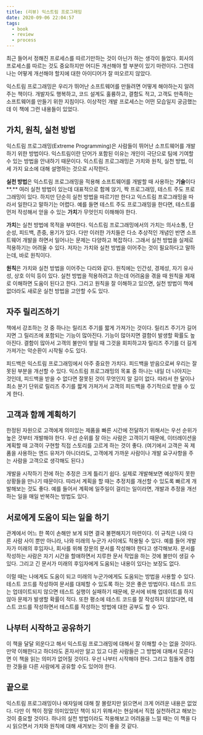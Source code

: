```yaml
---
title: (리뷰) 익스트림 프로그래밍
date: 2020-09-06 22:04:57
tags:
  - book
  - review
  - process
---
```


최근 들어서 정해진 프로세스를 따르기만하는 것이 아닌가 하는 생각이 들었다. 회사의 프로세스를 따르는 것도 중요하지만 어디든 개선해야 할 부분이 있기 마련이다. 그런데 나는 어떻게 개선해야 할지에 대한 아이디어가 잘 떠오르지 않았다.

익스트림 프로그래밍은 우리가 뛰어난 소프트웨어를 만들려면 어떻게 해야하는지 알려주는 책이다. 개발자도 행복하고, 코드 설계도 훌륭하고, 결함도 적고, 고객도 만족하는 소프트웨어를 만들기 위한 지침이다. 이상적인 개발 프로세스는 어떤 모습일지 궁금했는데 이 책에 그런 내용들이 있었다.

## 가치, 원칙, 실천 방법

익스트림 프로그래밍(Extreme Programming)은 사람들이 뛰어난 소프트웨어를 개발하기 위한 방법이다. 익스트림이란 단어가 포함된 이유는 개인이 극단으로 팀에 기여할 수 있는 방법을 안내하기 때문이다. 익스트림 프로그래밍은 가치와 원칙, 실천 방법, 이 세 가지 요소에 대해 설명하는 것으로 시작한다.

**실천 방법**은 익스트림 프로그래밍을 적용해 소프트웨어를 개발할 때 사용하는 **기술**이다**.** 여러 실천 방법이 있는데 대표적으로 함께 앉기, 짝 프로그래밍, 테스트 주도 프로그래밍이 있다. 하지만 단순히 실천 방법을 따르기만 한다고 익스트림 프로그래밍을 따라서 일한다고 말하기는 어렵다. 예를 들면 테스트 주도 프로그래밍을 한다면, 테스트를 먼저 작성해서 얻을 수 있는 **가치**가 무엇인지 이해해야 한다.

**가치**는 실천 방법에 목적을 부여한다. 익스트림 프로그래밍에서의 가치는 의사소통, 단순성, 피드백, 존중, 용기가 있다. 다만 이러한 가치들은 다소 추상적인 개념인 반면 소프트웨어 개발을 하면서 일어나는 문제는 다양하고 복잡하다. 그래서 실천 방법을 실제로 적용하기는 어려울 수 있다. 저자는 가치와 실천 방법을 이어주는 것이 필요하다고 말하는데, 바로 원칙이다.

**원칙**은 가치와 실천 방법을 이어주는 다리와 같다. 원칙에는 인간성, 경제성, 자기 유사성, 상호 이익 등이 있다. 실천 방법을 적용하려고 하는데 어려움을 겪을 때 원칙을 제재로 이해하면 도움이 된다고 한다. 그리고 원칙을 잘 이해하고 있으면, 실천 방법이 책에 없더라도 새로운 실천 방법을 고안할 수도 있다.

## 자주 릴리즈하기

책에서 강조하는 것 중 하나는 릴리즈 주기를 짧게 가져가는 것이다. 릴리즈 주기가 길어지면 그 릴리즈에 포함되는 기능이 많아진다. 기능이 많아지면 결함이 발생할 확률도 높아진다. 결함이 많아서 고객의 불만이 쌓일 때 그것을 회피하고자 릴리즈 주기를 더 길게 가져가는 악순환이 시작될 수도 있다.

피드백은 익스트림 프로그래밍에서 아주 중요한 가치다. 피드백을 받음으로써 우리는 잘못된 부분을 개선할 수 있다. 익스트림 프로그래밍의 목표 중 하나는 내일 더 나아지는 것인데, 피드백을 받을 수 없다면 잘못된 것이 무엇인지 알 길이 없다. 따라서 한 달이나 최소 분기 단위로 릴리즈 주기를 짧게 가져가서 고객의 피드백을 주기적으로 받을 수 있게 한다.

## 고객과 함께 계획하기

한정된 자원으로 고객에게 의미있는 제품을 빠른 시간에 전달하기 위해서는 우선 순위가 높은 것부터 개발해야 한다. 우선 순위를 잘 아는 사람은 고객이기 때문에, 이터레이션을 계획할 때 고객이 구현할 직접 스토리를 고르게 하는 것이 좋다. (여기에서 고객은 꼭 제품을 사용하는 엔드 유저가 아니더라도, 고객에게 가까운 사람이나 개발 요구사항을 주는 사람을 고객으로 생각해도 된다.)

개발을 시작하기 전에 하는 추정은 크게 틀리기 쉽다. 실제로 개발해보면 예상하지 못한 상황들을 만나기 때문이다. 따라서 계획을 할 때는 추정치를 개선할 수 있도록 빠르게 개발해보는 것도 좋다. 예를 들어서 계획에 일주일이 걸리는 일이라면, 개발과 추정을 개선하는 일을 매일 반복하는 방법도 있다.

## 서로에게 도움이 되는 일을 하기

관계에서 어느 한 쪽이 손해만 보게 되면 결국 불편해지기 마련이다. 이 규칙은 나와 다른 사람 사이 뿐만 아니라, 나와 미래의 누군가 사이에도 적용될 수 있다. 예를 들어 개발자가 미래의 후임자나, 회사를 위해 장문의 문서를 작성해야 한다고 생각해보자. 문서를 작성하는 사람은 자기 시간을 할애하면서 지루한 문서 작업을 하는 것에 불만이 생길 수 있다. 그리고 긴 문서가 미래의 후임자에게 도움되는 내용이 있다는 보장도 없다.

이럴 때는 나에게도 도움이 되고 미래의 누군가에게도 도움되는 방법을 사용할 수 있다. 테스트 코드를 작성하여 문서를 대체할 수 있도록 하는 것은 좋은 방법이다. 테스트 코드는 업데이트되지 않으면 테스트 실행이 실패하기 때문에, 문서에 비해 업데이트를 하지 않아 문제가 발생할 확률이 적다. 또한 평소에 테스트 코드를 잘 작성하지 않았다면, 테스트 코드를 작성하면서 테스트를 작성하는 방법에 대한 공부도 할 수 있다.

## 나부터 시작하고 공유하기

이 책을 달달 외운다고 해서 익스트림 프로그래밍에 대해서 잘 이해할 수는 없을 것이다. 만약 이해한다고 하더라도 혼자서만 알고 있고 다른 사람들은 그 방법에 대해서 모른다면 이 책을 읽는 의미가 없어질 것이다. 우선 나부터 시작해야 한다. 그리고 힘들게 경험한 것들을 다른 사람에게 공유할 수도 있어야 한다.

## 끝으로

익스트림 프로그래밍이나 애자일에 대해 잘 몰랐지만 읽으면서 크게 어려운 내용은 없었다. 다만 이 책이 정말 의미있었던 책이 되기 위해서는 현실에서 직접 실천하려고 해보는 것이 중요할 것이다. 하나의 실천 방법이라도 적용해보고 어려움을 느낄 때는 이 책을 다시 읽으면서 가치와 원칙에 대해 새겨보는 것이 좋을 것 같다.
